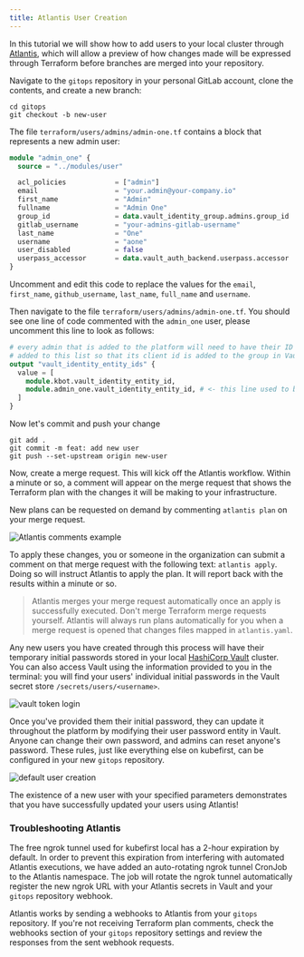 ```yaml
---
title: Atlantis User Creation
---
```


In this tutorial we will show how to add users to your local cluster through [Atlantis](https://www.runatlantis.io/), which will allow a preview of how changes made will be expressed through Terraform before branches are merged into your repository.

Navigate to the `gitops` repository in your personal GitLab account, clone the contents, and create a new branch:

```shell
cd gitops
git checkout -b new-user
```

The file `terraform/users/admins/admin-one.tf` contains a block that represents a new admin user:

```terraform
module "admin_one" {
  source = "../modules/user"

  acl_policies            = ["admin"]
  email                   = "your.admin@your-company.io"
  first_name              = "Admin"
  fullname                = "Admin One"
  group_id                = data.vault_identity_group.admins.group_id
  gitlab_username         = "your-admins-gitlab-username"
  last_name               = "One"
  username                = "aone"
  user_disabled           = false
  userpass_accessor       = data.vault_auth_backend.userpass.accessor
}

```

Uncomment and edit this code to replace the values for the `email`, `first_name`, `github_username`, `last_name`, `full_name` and `username`.

Then navigate to the file `terraform/users/admins/admin-one.tf`. You should see one line of code commented with the `admin_one` user, please uncomment this line to look as follows:

```terraform
# every admin that is added to the platform will need to have their ID
# added to this list so that its client id is added to the group in Vault
output "vault_identity_entity_ids" {
  value = [
    module.kbot.vault_identity_entity_id,
    module.admin_one.vault_identity_entity_id, # <- this line used to be commented
  ]
}
```

Now let's commit and push your change

```shell
git add .
git commit -m feat: add new user
git push --set-upstream origin new-user
```

Now, create a merge request. This will kick off the Atlantis workflow. Within a minute or so, a comment will appear on the merge request that shows the Terraform plan with the changes it will be making to your infrastructure.

New plans can be requested on demand by commenting `atlantis plan` on your merge request.

![Atlantis comments example](../../../img/common/gitlab/atlantis-comments.png)

To apply these changes, you or someone in the organization can submit a comment on that merge request with the following text: `atlantis apply`. Doing so will instruct Atlantis to apply the plan. It will report back with the results within a minute or so.

> Atlantis merges your merge request automatically once an apply is successfully executed. Don't merge Terraform merge requests yourself. Atlantis will always run plans automatically for you when a merge request is opened that changes files mapped in `atlantis.yaml`.

Any new users you have created through this process will have their temporary initial passwords stored in your local [HashiCorp Vault](https://argocd.kubefirst.dev/applications/vault) cluster. You can also access Vault using the information provided to you in the terminal: you will find your users' individual initial passwords in the Vault secret store `/secrets/users/<username>`.

![vault token login](../../../img/kubefirst/local/vault-token-login.png)

Once you've provided them their initial password, they can update it throughout the platform by modifying their user password entity in Vault. Anyone can change their own password, and admins can reset anyone's password. These rules, just like everything else on kubefirst, can be configured in your new `gitops` repository.

![default user creation](../../../img/kubefirst/local/default-user-creation.png)

The existence of a new user with your specified parameters demonstrates that you have successfully updated your users using Atlantis!

### Troubleshooting Atlantis

The free ngrok tunnel used for kubefirst local has a 2-hour expiration by default. In order to prevent this expiration from interfering with automated Atlantis executions, we have added an auto-rotating ngrok tunnel CronJob to the Atlantis namespace. The job will rotate the ngrok tunnel automatically register the new ngrok URL with your Atlantis secrets in Vault and your `gitops` repository webhook.

Atlantis works by sending a webhooks to Atlantis from your `gitops` repository. If you're not receiving Terraform plan comments, check the webhooks section of your `gitops` repository settings and review the responses from the sent webhook requests.